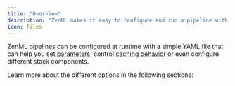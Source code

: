 ```yaml
---
title: "Overview"
description: "ZenML makes it easy to configure and run a pipeline with configuration files."
icon: files
---
```


ZenML pipelines can be configured at runtime with a simple YAML file that can help you set [parameters](/develop/usage/pipelines/build-pipelines/use-pipeline-step-parameters), control [caching behavior](/develop/usage/pipelines/build-pipelines/control-caching-behavior) or even configure different stack components.

Learn more about the different options in the following sections:

<CardGroup>
<Card title="What Can Be Configured" icon="clipboard-question" href="/develop/usage/project-setup/use-configuration-files/what-can-be-configured" horizontal/>
<Card title="Configuration Hierarchy" icon="layer-group" href="/develop/usage/project-setup/use-configuration-files/configuration-hierarchy" horizontal/>
<Card title="Autogenerate Template YAML" icon="file-code" href="/develop/usage/project-setup/use-configuration-files/autogenerate-a-template-yaml-file" horizontal/> </CardGroup>

